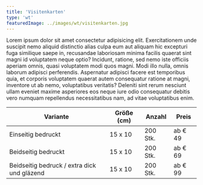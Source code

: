 ```yaml
---
title: 'Visitenkarten'
type: 'wt'
featuredImage: ../images/wt/visitenkarten.jpg
---
```


Lorem ipsum dolor sit amet consectetur adipisicing elit. Exercitationem unde suscipit nemo aliquid distinctio alias culpa eum aut aliquam hic excepturi fuga similique saepe in, recusandae laboriosam minima facilis quaerat sint magni id voluptatem neque optio? Incidunt, ratione, sed nemo iste officiis aperiam omnis, quasi voluptatem modi quos magni. Modi illo nulla, omnis laborum adipisci perferendis. Aspernatur adipisci facere est temporibus quia, et corporis voluptatem quaerat autem consequatur ratione at magni, inventore ut ab nemo, voluptatibus veritatis? Deleniti sint rerum nesciunt ullam eveniet maxime asperiores eos neque iure odio consequatur debitis vero numquam repellendus necessitatibus nam, ad vitae voluptatibus enim.

| Variante                                    | Größe (cm) | Anzahl   | Preis   |
| ------------------------------------------- | ---------- | -------- | ------- |
| Einseitig bedruckt                          | 15 x 10    | 200 Stk. | ab € 49 |
| Beidseitig bedruckt                         | 15 x 10    | 200 Stk. | ab € 69 |
| Beidseitig bedruck / extra dick und gläzend | 15 x 10    | 200 Stk. | ab € 99 |
